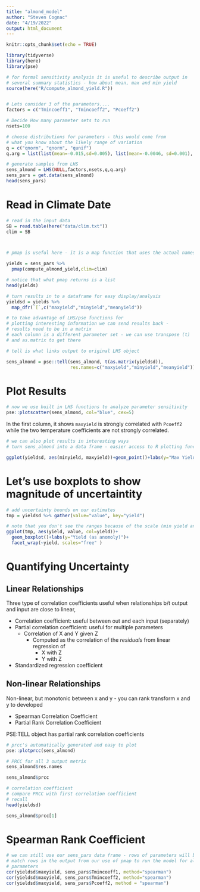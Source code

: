 ```yaml
---
title: "almond_model"
author: "Steven Cognac"
date: "4/19/2022"
output: html_document
---
```


```r
knitr::opts_chunk$set(echo = TRUE)

library(tidyverse)
library(here)
library(pse)
```

```r
# for formal sensitivity analysis it is useful to describe output in
# several summary statistics - how about mean, max and min yield
source(here("R/compute_almond_yield.R"))


# Lets consider 3 of the parameters....
factors = c("Tmincoeff1", "Tmincoeff2", "Pcoeff2")

# Decide How many parameter sets to run
nsets=100

# choose distributions for parameters - this would come from
# what you know about the likely range of variation
q = c("qnorm", "qnorm", "qunif")
q.arg = list(list(mean=-0.015,sd=0.005), list(mean=-0.0046, sd=0.001), list(min=0.00429, max=0.00431))

# generate samples from LHS
sens_almond = LHS(NULL,factors,nsets,q,q.arg)
sens_pars = get.data(sens_almond)
head(sens_pars)
```
# Read in Climate Date
```r
# read in the input data
SB = read.table(here("data/clim.txt"))
clim = SB



# pmap is useful here - it is a map function that uses the actual names of input parameters

yields = sens_pars %>% 
  pmap(compute_almond_yield,clim=clim)

# notice that what pmap returns is a list 
head(yields)
```


```r
# turn results in to a dataframe for easy display/analysis
yieldsd = yields %>% 
  map_dfr(`[`,c("maxyield","minyield","meanyield"))

# to take advantage of LHS/pse functions for 
# plotting interesting information we can send results back - 
# results need to be in a matrix
# each column is a different parameter set - we can use transpose (t)
# and as.matrix to get there

# tell is what links output to original LHS object

sens_almond = pse::tell(sens_almond, t(as.matrix(yieldsd)),
                        res.names=c("maxyield","minyield","meanyield"))
```

# Plot Results
```r
# now we use built in LHS functions to analyze parameter sensitivity
pse::plotscatter(sens_almond, col="blue", cex=5)
```

In the first column, it shows `maxyield` is strongly correlated with `Pcoeff2` while the two temperature coefficients are not strongly correlated.


```r
# we can also plot results in interesting ways
# turn sens_almond into a data frame - easier access to R plotting functions

ggplot(yieldsd, aes(minyield, maxyield))+geom_point()+labs(y="Max Yield (as anomoly)", "Min Yield (as anomoly")
```

# Let's use boxplots to show magnitude of uncertaintity
```r
# add uncertainty bounds on our estimates
tmp = yieldsd %>% gather(value="value", key="yield")

# note that you don't see the ranges because of the scale (min yield anomoly much smaller than max) - here's a more informative way to graph
ggplot(tmp, aes(yield, value, col=yield))+
  geom_boxplot()+labs(y="Yield (as anomoly)")+
  facet_wrap(~yield, scales="free" )
```

# Quantifying Uncertainty

## Linear Relationships
Three type of correlation coefficients useful when relationships b/t output and input are close to linear,

 - Correlation coefficient: useful between out and each input (separately)
 - Partial correlation coefficient: useful for multiple parameters
    - Correlation of X and Y given Z
        - Computed as the correlation of the *residuals* from linear regression of
          - X with Z
          - Y with Z
 - Standardized regression coefficient

## Non-linear Relationships
Non-linear, but monotonic between x and y - you can rank transform x and y to developed

 - Spearman Correlation Coefficient
 - Partial Rank Correlation Coefficient


PSE:TELL object has partial rank correlation coefficients
```r
# prcc's automatically generated and easy to plot
pse::plotprcc(sens_almond)
```

```r
# PRCC for all 3 output metrix
sens_almond$res.names

sens_almond$prcc
```

```r
# correlation coefficient
# compare PRCC with first correlation coefficient
# recall
head(yieldsd)

sens_almond$prcc[1]
```
# Spearman Rank Coefficient
```r
# we can still use our sens_pars data frame - rows of parameters will be
# match rows in the output from our use of pmap to run the model for all 
# parameters
cor(yieldsd$maxyield, sens_pars$Tmincoeff1, method="spearman")
cor(yieldsd$maxyield, sens_pars$Tmincoeff2, method="spearman")
cor(yieldsd$maxyield, sens_pars$Pcoeff2, method = "spearman")

```

